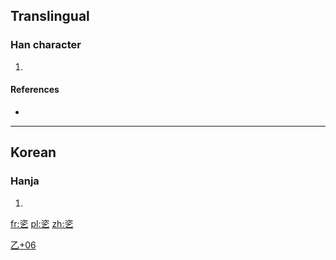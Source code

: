 ==Translingual==

===Han character===
{{Han char|rn=5|rad=乙|as=06|sn=7|four=|canj=戈人弓 (ION)|ids=⿱[[次]][[乙]]}}

# {{defn|Han|sort=乙06}}

====References====
* {{Han ref|kx=0084.161|dj=0171.211|hdz=10053.171|uh=4E72|ud=20082}}

----

==Korean==

===Hanja===
{{ko-hanja|hangeul=[[잘]]|rv=jal|mr=chal}}

# {{defn|lang=ko|sort=乙06}}

[[Category:Korean-only CJKV Characters|乙+06]]

[[fr:乲]]
[[pl:乲]]
[[zh:乲]]